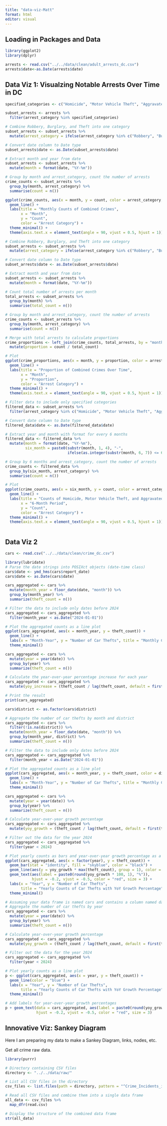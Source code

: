 ---
title: "data-viz-Matt"
format: html
editor: visual
---

## Loading in Packages and Data

```{r}
library(ggplot2)
library(dplyr)
```

```{r}
arrests <- read.csv("../../data/clean/adult_arrests_dc.csv")
arrests$date<-as.Date(arrests$date)
```

## Data Viz 1: Visualzing Notable Arrests Over Time in DC
```{r}
specified_categories <- c("Homicide", "Motor Vehicle Theft", "Aggravated Assault", "Narcotics", "Robbery", "Burglary", "Theft")

subset_arrests <- arrests %>% 
  filter(arrest_category %in% specified_categories)

```


```{r}
# Combine Robbery, Burglary, and Theft into one category
subset_arrests <- subset_arrests %>%
  mutate(arrest_category = ifelse(arrest_category %in% c("Robbery", "Burglary", "Theft"), "Robbery/Burglary/Theft", arrest_category))

# Convert date column to Date type
subset_arrests$date <- as.Date(subset_arrests$date)

# Extract month and year from date
subset_arrests <- subset_arrests %>%
  mutate(month = format(date, "%Y-%m"))

# Group by month and arrest_category, count the number of arrests
crime_counts <- subset_arrests %>%
  group_by(month, arrest_category) %>%
  summarise(count = n())

ggplot(crime_counts, aes(x = month, y = count, color = arrest_category, group = arrest_category)) +
  geom_line() +
  labs(title = "Monthly Counts of Combined Crimes",
       x = "Month",
       y = "Count",
       color = "Arrest Category") +
  theme_minimal() +
  theme(axis.text.x = element_text(angle = 90, vjust = 0.5, hjust = 1))
```
```{r}
# Combine Robbery, Burglary, and Theft into one category
subset_arrests <- subset_arrests %>%
  mutate(arrest_category = ifelse(arrest_category %in% c("Robbery", "Burglary", "Theft"), "Robbery/Burglary/Theft", arrest_category))

# Convert date column to Date type
subset_arrests$date <- as.Date(subset_arrests$date)

# Extract month and year from date
subset_arrests <- subset_arrests %>%
  mutate(month = format(date, "%Y-%m"))

# Count total number of arrests per month
total_arrests <- subset_arrests %>%
  group_by(month) %>%
  summarise(total_count = n())

# Group by month and arrest_category, count the number of arrests
crime_counts <- subset_arrests %>%
  group_by(month, arrest_category) %>%
  summarise(count = n())

# Merge with total arrests to calculate proportions
crime_proportions <- left_join(crime_counts, total_arrests, by = "month") %>%
  mutate(proportion = count / total_count)

# Plot
ggplot(crime_proportions, aes(x = month, y = proportion, color = arrest_category, group = arrest_category)) +
  geom_line() +
  labs(title = "Proportion of Combined Crimes Over Time",
       x = "Month",
       y = "Proportion",
       color = "Arrest Category") +
  theme_minimal() +
  theme(axis.text.x = element_text(angle = 90, vjust = 0.5, hjust = 1))

```


```{r}
# Filter data to include only specified categories
filtered_data <- subset_arrests %>%
  filter(arrest_category %in% c("Homicide", "Motor Vehicle Theft", "Aggravated Assault"))

# Convert date column to Date type
filtered_data$date <- as.Date(filtered_data$date)

# Extract year and month with format for every 6 months
filtered_data <- filtered_data %>%
  mutate(month = format(date, "%Y-%m"),
         six_month = paste0(substr(month, 1, 4), "-",
                            ifelse(as.integer(substr(month, 6, 7)) <= 6, "01", "07")))

# Group by 6 months and arrest_category, count the number of arrests
crime_counts <- filtered_data %>%
  group_by(six_month, arrest_category) %>%
  summarise(count = n())

# Plot
ggplot(crime_counts, aes(x = six_month, y = count, color = arrest_category, group = arrest_category)) +
  geom_line() +
  labs(title = "Counts of Homicide, Motor Vehicle Theft, and Aggravated Assault Arrests",
       x = "6-Month Period",
       y = "Count",
       color = "Arrest Category") +
  theme_minimal() +
  theme(axis.text.x = element_text(angle = 90, vjust = 0.5, hjust = 1))



```

## Data Viz 2
```{r}
cars <- read.csv("../../data/clean/crime_dc.csv")
```

```{r}
library(lubridate)
# Parse the date strings into POSIXct objects (date-time class)
cars$date <- ymd_hms(cars$report_date)
cars$date <- as.Date(cars$date)
```

```{r}
cars_aggregated <- cars %>%
  mutate(month_year = floor_date(date, "month")) %>%
  group_by(month_year) %>%
  summarize(theft_count = n())

# Filter the data to include only dates before 2024
cars_aggregated <- cars_aggregated %>%
  filter(month_year < as.Date("2024-01-01"))

# Plot the aggregated counts as a line plot
ggplot(cars_aggregated, aes(x = month_year, y = theft_count)) +
  geom_line() +
  labs(x = "Month-Year", y = "Number of Car Thefts", title = "Monthly Counts of Car Thefts") +
  theme_minimal()
```

```{r}
cars_aggregated <- cars %>%
  mutate(year = year(date)) %>%
  group_by(year) %>%
  summarize(theft_count = n())

# Calculate the year-over-year percentage increase for each year
cars_aggregated <- cars_aggregated %>%
  mutate(yoy_increase = (theft_count / lag(theft_count, default = first(theft_count))) - 1)

# Print the result
print(cars_aggregated)
```

```{r}
cars$district <- as.factor(cars$district)

# Aggregate the number of car thefts by month and district
cars_aggregated <- cars %>%
  filter(!is.na(district)) %>%
  mutate(month_year = floor_date(date, "month")) %>%
  group_by(month_year, district) %>%
  summarize(theft_count = n())

# Filter the data to include only dates before 2024
cars_aggregated <- cars_aggregated %>%
  filter(month_year < as.Date("2024-01-01"))

# Plot the aggregated counts as a line plot
ggplot(cars_aggregated, aes(x = month_year, y = theft_count, color = district)) +
  geom_line() +
  labs(x = "Month-Year", y = "Number of Car Thefts", title = "Monthly Counts of Car Thefts by District") +
  theme_minimal()
```
```{r}
cars_aggregated <- cars %>%
  mutate(year = year(date)) %>%
  group_by(year) %>%
  summarize(theft_count = n())

# Calculate year-over-year growth percentage
cars_aggregated <- cars_aggregated %>%
  mutate(yoy_growth = (theft_count / lag(theft_count, default = first(theft_count))) - 1)

# Filter out the data for the year 2024
cars_aggregated <- cars_aggregated %>%
  filter(year < 2024)

# Plot yearly counts as bars and year-over-year growth percentage as a line
ggplot(cars_aggregated, aes(x = factor(year), y = theft_count)) +
  geom_bar(stat = "identity", fill = "skyblue", color = "black") +
  geom_line(aes(y = yoy_growth * max(theft_count), group = 1), color = "red") +
  geom_text(aes(label = paste0(round(yoy_growth * 100, 1), "%")), 
            hjust = -0.2, vjust = -0.5, color = "red", size = 3) +
  labs(x = "Year", y = "Number of Car Thefts", 
       title = "Yearly Counts of Car Thefts with YoY Growth Percentage") +
  theme_minimal()
```

```{r}
# Assuming your data frame is named cars and contains a column named date
# Aggregate the number of car thefts by year
cars_aggregated <- cars %>%
  mutate(year = year(date)) %>%
  group_by(year) %>%
  summarize(theft_count = n())

# Calculate year-over-year growth percentage
cars_aggregated <- cars_aggregated %>%
  mutate(yoy_growth = (theft_count / lag(theft_count, default = first(theft_count))) - 1)

# Filter out the data for the year 2024
cars_aggregated <- cars_aggregated %>%
  filter(year < 2024)

# Plot yearly counts as a line plot
p <- ggplot(cars_aggregated, aes(x = year, y = theft_count)) +
  geom_line(color = "blue") +
  labs(x = "Year", y = "Number of Car Thefts", 
       title = "Yearly Counts of Car Thefts with YoY Growth Percentage") +
  theme_minimal()

# Add labels for year-over-year growth percentages
p + geom_text(data = cars_aggregated, aes(label = paste0(round(yoy_growth * 100, 1), "%"), x = year, y = theft_count), 
              hjust = -0.2, vjust = -0.5, color = "red", size = 3)
```

## Innovative Viz: Sankey Diagram
Here I am preparing my data to make a Sankey Diagram, links, nodes, etc.

Get all crime raw data.
```{r}
library(purrr)

# Directory containing CSV files
directory <- "../../data/raw/"

# List all CSV files in the directory
csv_files <- list.files(path = directory, pattern = "^Crime_Incidents_in_\\d{4}\\.csv$", full.names = TRUE)

# Read all CSV files and combine them into a single data frame
all_data <- csv_files %>%
  map_dfr(read.csv)

# Display the structure of the combined data frame
str(all_data)

```

```{r}

```



